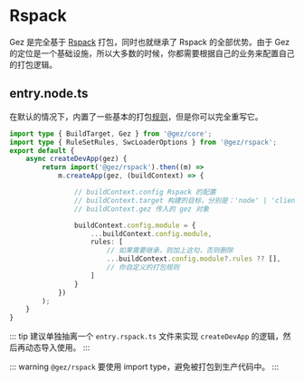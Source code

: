 # Rspack
Gez 是完全基于 [Rspack](https://rspack.dev/) 打包，同时也就继承了 Rspack 的全部优势。由于 Gez 的定位是一个基础设施，所以大多数的时候，你都需要根据自己的业务来配置自己的打包逻辑。

## entry.node.ts
在默认的情况下，内置了一些基本的打包[规则](https://github.com/dp-os/gez/blob/master/packages/rspack/src/config/rules.ts)，但是你可以完全重写它。
```ts
import type { BuildTarget, Gez } from '@gez/core';
import type { RuleSetRules, SwcLoaderOptions } from '@gez/rspack';
export default {
    async createDevApp(gez) {
        return import('@gez/rspack').then((m) =>
            m.createApp(gez, (buildContext) => {

                // buildContext.config Rspack 的配置
                // buildContext.target 构建的目标，分别是：'node' | 'client' | 'server'
                // buildContext.gez 传入的 gez 对象

                buildContext.config.module = {
                    ...buildContext.config.module,
                    rules: [
                        // 如果需要继承，则加上这句，否则删除
                        ...buildContext.config.module?.rules ?? [],
                        // 你自定义的打包规则
                    ]
                }
            })
        );
    }
}
```
::: tip
建议单独抽离一个 `entry.rspack.ts` 文件来实现 `createDevApp` 的逻辑，然后再动态导入使用。
:::

::: warning
`@gez/rspack` 要使用 import type，避免被打包到生产代码中。
:::